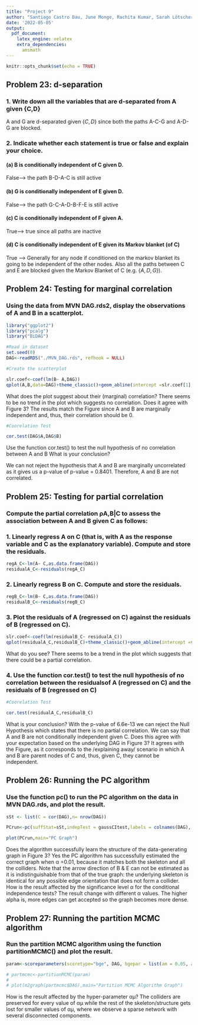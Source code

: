 ```yaml
---
title: "Project 9"
author: "Santiago Castro Dau, June Monge, Rachita Kumar, Sarah Lötscher"
date: '2022-05-05'
output: 
  pdf_document:
    latex_engine: xelatex
    extra_dependencies:
      amsmath
---
```


```r
knitr::opts_chunk$set(echo = TRUE)
```
## Problem 23: d-separation 
###  1. Write down all the variables that are d-separated from A given {C,D}
A and G are d-separated given $\{C,D\}$ since both the paths A-C-G and A-D-G are blocked.

###  2. Indicate whether each statement is true or false and explain your choice.

#### (a) B is conditionally independent of C given D.
False--> the path B-D-A-C is still active

#### (b) G is conditionally independent of E given D.
False--> the path G-C-A-D-B-F-E is still active

#### (c) C is conditionally independent of F given A.
True--> true since all paths are inactive

#### (d) C is conditionally independent of E given its Markov blanket (of C)
True --> Generally for any node if  conditioned on the markov blanket its going to be independent of the other nodes. Also all the paths between C and E are blocked given the Markov Blanket of C (e.g. $\{ A,D,G\}$). 


## Problem 24: Testing for marginal correlation 
### Using the data from MVN DAG.rds2, display the observations of A and B in a scatterplot. 
```r
library("ggplot2")
library("pcalg")
library("BiDAG")
```

```r
#Read in dataset
set.seed(0)
DAG<-readRDS("./MVN_DAG.rds", refhook = NULL)

```

```r
#Create the scatterplot

slr.coef<-coef(lm(B~ A,DAG))
qplot(A,B,data=DAG)+theme_classic()+geom_abline(intercept =slr.coef[1], slope = slr.coef[2],colour="blue" )+ ggtitle("Marginal Coorelation")


```
What does the plot suggest about their (marginal) correlation?
There seems to be no trend in the plot which suggests no correlation.
Does it agree with Figure 3?
The results match the Figure since A and B are marginally independent and, thus, their correlation should be 0.

```r
#Coorelation Test

cor.test(DAG$A,DAG$B)

```

Use the function cor.test() to test the null hypothesis of no correlation between A and B What is your conclusion?

We can not reject the hypothesis that A and B are marginally uncorrelated as it gives us a p-value of p-value = 0.8401. Therefore, A and B are not correlated.

## Problem 25: Testing for partial correlation 
### Compute the partial correlation ρA,B|C to assess the association between A and B given C as follows:

### 1. Linearly regress A on C (that is, with A as the response variable and C as the explanatory variable). Compute and store the residuals. 
```r
regA_C<-lm(A~ C,as.data.frame(DAG))
residualA_C<-residuals(regA_C)
```

### 2. Linearly regress B on C. Compute and store the residuals. 
```r
regB_C<-lm(B~ C,as.data.frame(DAG))
residualB_C<-residuals(regB_C)
```

### 3. Plot the residuals of A (regressed on C) against the residuals of B (regressed on C). 
```r
slr.coef<-coef(lm(residualB_C~ residualA_C))
qplot(residualA_C,residualB_C)+theme_classic()+geom_abline(intercept =slr.coef[1], slope = slr.coef[2],colour="blue" )+ ggtitle("Partial Correlation ")+labs(y= "B  | C", x = "A | C") 

```
What do you see?
There seems to be a trend in the plot which suggests that  there could be a partial correlation.

### 4. Use the function cor.test() to test the null hypothesis of no correlation between the residualsof A (regressed on C) and the residuals of B (regressed on C)
```r
#Coorelation Test

cor.test(residualA_C,residualB_C)

```
What is your conclusion? 
With the p-value of 6.6e-13 we can reject the Null Hypothesis which states that there is no partial correlation. We can say that A and B are not conditionally independent given C.
Does this agree with your expectation based on the underlying DAG in Figure 3?
It agrees with the Figure, as it corresponds to the /explaining away/ scenario in which A and B are parent nodes of C and, thus, given C, they cannot be independent.


## Problem 26: Running the PC algorithm
### Use the function pc() to run the PC algorithm on the data in MVN DAG.rds, and plot the result.
```r
sSt <- list(C = cor(DAG),n= nrow(DAG))

PCrun<-pc(suffStat=sSt,indepTest = gaussCItest,labels = colnames(DAG), alpha = 0.01)

plot(PCrun,main="PC Graph")
```

Does the algorithm successfully learn the structure of the data-generating graph in Figure 3? 
Yes the PC algorithm has successfully estimated the correct graph when α =0.01, because it matches both the skeleton and all the colliders. Note that the arrow direction of B & E can not be estimated as it is indistinguishable from that of the true graph: the underlying skeleton is identical for any possible edge orientation that does not form a collider. 
How is the result affected by the significance level α for the conditional independence tests?
The result change with different α values. The higher alpha is, more edges can get accepted so the graph becomes more dense.

## Problem 27: Running the partition MCMC algorithm 
### Run the partition MCMC algorithm using the function partitionMCMC() and plot the result. 
```r
param<-scoreparameters(scoretype="bge", DAG, bgepar = list(am = 0.05, aw = NULL))

# partmcmc<-partitionMCMC(param)
# 
# plot(m2graph(partmcmc$DAG),main="Partition MCMC Algorithm Graph")
```

How is the result affected by the hyper-parameter αμ?
The colliders are preserved for every value of αμ while the rest of the skeleton/structure gets lost for smaller values of αμ, where we observe a sparse network with several disconnected components.
